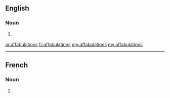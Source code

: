 ==English==

===Noun===
{{head|en|noun plural form}}

# {{context|obsolete|lang=en}} {{plural of|affabulation|lang=en}}

[[ar:affabulations]]
[[fr:affabulations]]
[[mg:affabulations]]
[[my:affabulations]]

----

==French==

===Noun===
{{head|fr|noun plural form|g=f}}

# {{plural of|affabulation|lang=fr}}
{{rfc-auto}}